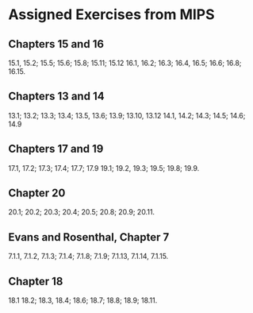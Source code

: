 # Assigned Exercises from MIPS

## Chapters 15 and 16

15.1, 15.2; 15.5; 15.6; 15.8; 15.11; 15.12 16.1, 16.2; 16.3; 16.4, 16.5; 16.6; 16.8; 16.15. 

## Chapters 13 and 14

13.1; 13.2; 13.3; 13.4; 13.5, 13.6; 13.9; 13.10, 13.12
14.1, 14.2; 14.3; 14.5; 14.6; 14.9

## Chapters 17 and 19

17.1, 17.2; 17.3; 17.4; 17.7; 17.9
19.1; 19.2, 19.3; 19.5; 19.8; 19.9.

## Chapter 20

20.1; 20.2; 20.3; 20.4; 20.5; 20.8; 20.9; 20.11.

## Evans and Rosenthal, Chapter 7

7.1.1, 7.1.2, 7.1.3; 7.1.4; 7.1.8; 7.1.9; 7.1.13, 7.1.14, 7.1.15.

## Chapter 18

18.1 18.2; 18.3, 18.4; 18.6; 18.7; 18.8; 18.9; 18.11.

